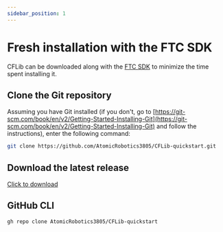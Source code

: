 ```yaml
---
sidebar_position: 1
---
```


# Fresh installation with the FTC SDK

CFLib can be downloaded along with the [FTC SDK](https://github.com/FIRST-Tech-Challenge/FtcRobotController) to minimize the time spent installing it. 

## Clone the Git repository
Assuming you have Git installed (if you don't, go to [https://git-scm.com/book/en/v2/Getting-Started-Installing-Git](https://git-scm.com/book/en/v2/Getting-Started-Installing-Git) and follow the instructions), enter the following command:
```bash
git clone https://github.com/AtomicRobotics3805/CFLib-quickstart.git
```

## Download the latest release

[Click to download](https://github.com/AtomicRobotics3805/CFLib-quickstart/archive/refs/tags/0.1.0.zip)

## GitHub CLI

```bash
gh repo clone AtomicRobotics3805/CFLib-quickstart
```